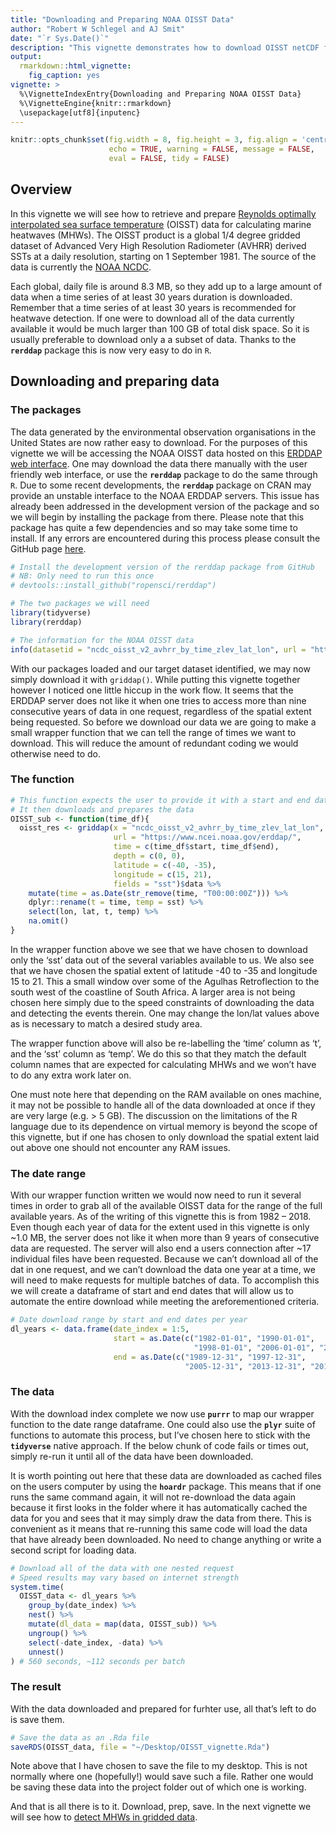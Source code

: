 ```yaml
---
title: "Downloading and Preparing NOAA OISST Data"
author: "Robert W Schlegel and AJ Smit"
date: "`r Sys.Date()`"
description: "This vignette demonstrates how to download OISST netCDF files and prepare them for the detection of marine heatwaves."
output: 
  rmarkdown::html_vignette:
    fig_caption: yes
vignette: >
  %\VignetteIndexEntry{Downloading and Preparing NOAA OISST Data}
  %\VignetteEngine{knitr::rmarkdown}
  \usepackage[utf8]{inputenc}
---
```


```r
knitr::opts_chunk$set(fig.width = 8, fig.height = 3, fig.align = 'centre',
                      echo = TRUE, warning = FALSE, message = FALSE,
                      eval = FALSE, tidy = FALSE)
```

## Overview

In this vignette we will see how to retrieve and prepare [Reynolds optimally interpolated sea surface temperature](https://journals.ametsoc.org/doi/full/10.1175/2007JCLI1824.1) (OISST) data for calculating marine heatwaves (MHWs). The OISST product is a global 1/4 degree gridded dataset of Advanced Very High Resolution Radiometer (AVHRR) derived SSTs at a daily resolution, starting on 1 September 1981. The source of the data is currently the [NOAA NCDC](https://www.ncdc.noaa.gov/oisst). 

Each global, daily file is around 8.3 MB, so they add up to a large amount of data when a time series of at least 30 years duration is downloaded. Remember that a time series of at least 30 years is recommended for heatwave detection. If one were to download all of the data currently available it would be much larger than 100 GB of total disk space. So it is usually preferable to download only a a subset of data. Thanks to the __`rerddap`__ package this is now very easy to do in `R`.

## Downloading and preparing data

### The packages

The data generated by the environmental observation organisations in the United States are now rather easy to download. For the purposes of this vignette we will be accessing the NOAA OISST data hosted on this [ERDDAP web interface](https://www.ncei.noaa.gov/erddap/griddap/ncdc_oisst_v2_avhrr_by_time_zlev_lat_lon.html). One may download the data there manually with the user friendly web interface, or use the __`rerddap`__ package to do the same through `R`. Due to some recent developments, the __`rerddap`__ package on CRAN may provide an unstable interface to the NOAA ERDDAP servers. This issue has already been addressed in the development version of the package and so we will begin by installing the package from there. Please note that this package has quite a few dependencies and so may take some time to install. If any errors are encountered during this process please consult the GitHub page [here](https://github.com/ropensci/rerddap).

```r
# Install the development version of the rerddap package from GitHub
# NB: Only need to run this once
# devtools::install_github("ropensci/rerddap")

# The two packages we will need
library(tidyverse)
library(rerddap)

# The information for the NOAA OISST data
info(datasetid = "ncdc_oisst_v2_avhrr_by_time_zlev_lat_lon", url = "https://www.ncei.noaa.gov/erddap/")
```

With our packages loaded and our target dataset identified, we may now simply download it with `griddap()`. While putting this vignette together however I noticed one little hiccup in the work flow. It seems that the ERDDAP server does not like it when one tries to access more than nine consecutive years of data in one request, regardless of the spatial extent being requested. So before we download our data we are going to make a small wrapper function that we can tell the range of times we want to download. This will reduce the amount of redundant coding we would otherwise need to do.

### The function

```r
# This function expects the user to provide it with a start and end date
# It then downloads and prepares the data
OISST_sub <- function(time_df){
  oisst_res <- griddap(x = "ncdc_oisst_v2_avhrr_by_time_zlev_lat_lon", 
                       url = "https://www.ncei.noaa.gov/erddap/", 
                       time = c(time_df$start, time_df$end), 
                       depth = c(0, 0),
                       latitude = c(-40, -35),
                       longitude = c(15, 21),
                       fields = "sst")$data %>% 
    mutate(time = as.Date(str_remove(time, "T00:00:00Z"))) %>% 
    dplyr::rename(t = time, temp = sst) %>% 
    select(lon, lat, t, temp) %>% 
    na.omit()
}
```

In the wrapper function above we see that we have chosen to download only the 'sst' data out of the several variables available to us. We also see that we have chosen the spatial extent of latitude -40 to -35 and longitude 15 to 21. This a small window over some of the Agulhas Retroflection to the south west of the coastline of South Africa. A larger area is not being chosen here simply due to the speed constraints of downloading the data and detecting the events therein. One may change the lon/lat values above as is necessary to match a desired study area.

The wrapper function above will also be re-labelling the 'time' column as 't', and the 'sst' column as 'temp'. We do this so that they match the default column names that are expected for calculating MHWs and we won't have to do any extra work later on.

One must note here that depending on the RAM available on ones machine, it may not be possible to handle all of the data downloaded at once if they are very large (e.g. > 5 GB). The discussion on the limitations of the R language due to its dependence on virtual memory is beyond the scope of this vignette, but if one has chosen to only download the spatial extent laid out above one should not encounter any RAM issues.

### The date range

With our wrapper function written we would now need to run it several times in order to grab all of the available OISST data for the range of the full available years. As of the writing of this vignette this is from 1982 -- 2018. Even though each year of data for the extent used in this vignette is only ~1.0 MB, the server does not like it when more than 9 years of consecutive data are requested. The server will also end a users connection after ~17 individual files have been requested. Because we can't download all of the dat in one request, and we can't download the data one year at a time, we will need to make requests for multiple batches of data. To accomplish this we will create a dataframe of start and end dates that will allow us to automate the entire download while meeting the areforementioned criteria.

```r
# Date download range by start and end dates per year
dl_years <- data.frame(date_index = 1:5,
                       start = as.Date(c("1982-01-01", "1990-01-01", 
                                         "1998-01-01", "2006-01-01", "2014-01-01")),
                       end = as.Date(c("1989-12-31", "1997-12-31", 
                                       "2005-12-31", "2013-12-31", "2018-12-31")))
```

### The data

With the download index complete we now use __`purrr`__ to map our wrapper function to the date range dataframe. One could also use the __`plyr`__ suite of functions to automate this process, but I've chosen here to stick with the __`tidyverse`__ native approach. If the below chunk of code fails or times out, simply re-run it until all of the data have been downloaded.

It is worth pointing out here that these data are downloaded as cached files on the users computer by using the __`hoardr`__ package. This means that if one runs the same command again, it will not re-download the data again because it first looks in the folder where it has automatically cached the data for you and sees that it may simply draw the data from there. This is convenient as it means that re-running this same code will load the data that have already been downloaded. No need to change anything or write a second script for loading data.

```r
# Download all of the data with one nested request
# Speed results may vary based on internet strength
system.time(
  OISST_data <- dl_years %>% 
    group_by(date_index) %>% 
    nest() %>% 
    mutate(dl_data = map(data, OISST_sub)) %>% 
    ungroup() %>% 
    select(-date_index, -data) %>% 
    unnest()
) # 560 seconds, ~112 seconds per batch
```

### The result

With the data downloaded and prepared for furhter use, all that's left to do is save them.

```r
# Save the data as an .Rda file
saveRDS(OISST_data, file = "~/Desktop/OISST_vignette.Rda")
```

Note above that I have chosen to save the file to my desktop. This is not normally where one (hopefully!) would save such a file. Rather one would be saving these data into the project folder out of which one is working.

And that is all there is to it. Download, prep, save. In the next vignette we will see how to [detect MHWs in gridded data](https://robwschlegel.github.io/heatwaveR/articles/gridded_event_detection.html).
